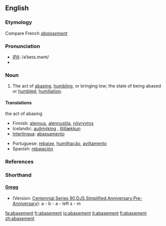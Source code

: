 ==English==

===Etymology===
Compare French ''[[abaissement]]''

===Pronunciation===
*[[IPA]]: /əˈbeɪs.mənt/
*{{audio|en-us-abasement.ogg|Audio (US)}}

===Noun===
{{en-noun}}

# The act of [[abasing]], [[humbling]], or bringing low; the state of being abased or [[humbled]]; [[humiliation]].

====Translations====
;the act of abasing
{{top}}
*Finnish: [[alennus]], [[alennustila]], [[nöyryytys]]
*Icelandic: [[auðmýking]] {{f}}, [[lítillækkun]] {{f}}
*[[Interlingua]]: [[abassamento]]
{{mid}}
*Portuguese: [[rebaixe]], [[humilhação]], [[aviltamento]]
*Spanish: [[rebajación]]
{{bottom}}

===References===
{{R:Century 1911}}
{{R:Webster 1913}}

===Shorthand===

====[http://en.wikipedia.org/wiki/Gregg_Shorthand Gregg]====
* (Version: [http://en.wikipedia.org/wiki/Gregg_Shorthand#Centennial_Gregg_Shorthand Centennial],[http://en.wikipedia.org/wiki/Gregg_Shorthand#Series_90_Gregg_Shorthand Series 90],[http://en.wikipedia.org/wiki/Gregg_Shorthand#Diamond_Jubilee_Gregg_Shorthand DJS],[http://en.wikipedia.org/wiki/Gregg_Shorthand#Simplified_Gregg_Shorthand Simplified],[http://en.wikipedia.org/wiki/Gregg_Shorthand#Anniversary_Gregg_Shorthand Anniversary],[http://en.wikipedia.org/wiki/Gregg_Shorthand#Pre-Anniversary_Gregg_Shorthand Pre-Anniversary]): a - b - a - left s - m

[[fa:abasement]]
[[fr:abasement]]
[[io:abasement]]
[[it:abasement]]
[[fi:abasement]]
[[zh:abasement]]